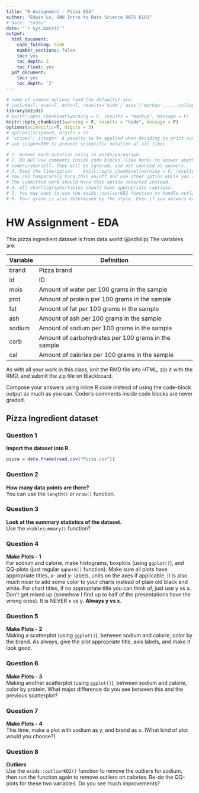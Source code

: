 ```yaml
---
title: "R Assignment - Pizza EDA"
author: "Edwin Lo, GWU Intro to Data Science DATS 6101"
# date: "today"
date: "`r Sys.Date()`"
output:
  html_document:
    code_folding: hide
    number_sections: false
    toc: yes
    toc_depth: 3
    toc_float: yes
  pdf_document:
    toc: yes
    toc_depth: '3'
---
```


```r
# some of common options (and the defaults) are: 
# include=T, eval=T, echo=T, results='hide'/'asis'/'markup',..., collapse=F, warning=T, message=T, error=T, cache=T, fig.width=6, fig.height=4, fig.dim=c(6,4) #inches, fig.align='left'/'center','right', 
library(ezids)
# knitr::opts_chunk$set(warning = F, results = "markup", message = F)
knitr::opts_chunk$set(warning = F, results = "hide", message = F)
options(scientific=T, digits = 3) 
# options(scipen=9, digits = 3) 
# ‘scipen’: integer. A penalty to be applied when deciding to print numeric values in fixed or exponential notation.  Positive values bias towards fixed and negative towards scientific notation: fixed notation will be preferred unless it is more than ‘scipen’ digits wider.
# use scipen=999 to prevent scientific notation at all times
```

```r
# 1. Answer each question using in words/paragraph. 
# 2. DO NOT use comments inside code blocks (like here) to answer anything. Those are for notes between 
# coders/yourself. They will be ignored, and not counted as answers. 
# 3. Keep the line/option    knitr::opts_chunk$set(warning = F, results = "hide", message = F)
# You can temporarily turn this on/off and use other option while you are working on the homework if it helps. 
# The submitted work should have this option selected instead.
# 4. All charts/graphs/tables should have appropriate captions. 
# 5. You may want to use the ezids::outlierKD2 function to handle outliers
# 6. Your grade is also determined by the style. Even if you answers everything correctly, but the html does not look appealing, you will NOT get the full credits. Pay attention to the details that we mentioned in class and in previous sample RMD files. How to use #, ##, ###, ..., bold face, italics, inline codes, LaTeX, tables, ...,  {results = "asis"}, single space vs two spaces at the end of line, ... , use of colors in plots/ggplots, and so forth.
```


# HW Assignment - EDA

This pizza ingredient dataset is from data.world (@sdhilip) The variables are:  

Variable | Definition  
-----|------- 
brand	 | Pizza brand
id | ID
mois | Amount of water per 100 grams in the sample
prot | Amount of protein per 100 grams in the sample
fat | Amount of fat per 100 grams in the sample
ash | Amount of ash per 100 grams in the sample
sodium | Amount of sodium per 100 grams in the sample
carb | Amount of carbohydrates per 100 grams in the sample
cal | Amount of calories per 100 grams in the sample

As with all your work in this class, knit the RMD file into HTML, zip it with the RMD, and submit the zip file on Blackboard. 

Compose your answers using inline R code instead of using the code-block output as much as you can. Coder's comments inside code blocks are never graded. 

## Pizza Ingredient dataset

### Question 1  
**Import the dataset into R.**   


```r
pizza = data.frame(read.csv("Pizza.csv"))
```

### Question 2  
**How many data points are there?**  
You can use the `length()` or `nrow()` function.  


### Question 3  
**Look at the summary statistics of the dataset.**  
Use the `xkablesummary()` function?


### Question 4 
**Make Plots - 1**  
For sodium and calorie, make histograms, boxplots (using `ggplot()`), and QQ-plots (just regular `qqnorm()` function). Make sure all plots have appropriate titles, x- and y- labels, units on the axes if applicable. It is also much nicer to add some color to your charts instead of plain old black and white. For chart titles, if no appropriate title you can think of, just use y vs x. Don’t get mixed up (somehow I find up to half of the presentations have the wrong ones). It is NEVER x vs y. **Always y vs x**.

### Question 5 
**Make Plots - 2**  
Making a scatterplot (using `ggplot()`), between sodium and calorie, color by the brand. As always, give the plot appropriate title, axis labels, and make it look good. 

### Question 6 
**Make Plots - 3**  
Making another scatterplot (using `ggplot()`), between sodium and calorie, color by protein. What major difference do you see between this and the previous scatterplot? 


### Question 7 
**Make Plots - 4**  
This time, make a plot with sodium as y, and brand as x. (What kind of plot would you choose?) 


### Question 8 
**Outliers**  
Use the `ezids::outlierKD2()` function to remove the outliers for sodium, then run the function again to remove outliers on calories. Re-do the QQ-plots for these two variables. Do you see much improvements?
